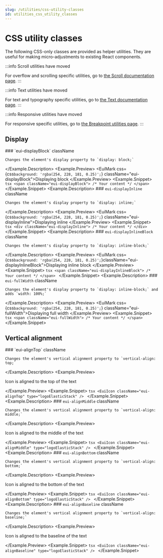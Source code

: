 ```yaml
---
slug: /utilities/css-utility-classes
id: utilities_css_utility_classes
---
```




# CSS utility classes

The following CSS-only classes are provided as helper utilities. They are useful for making micro-adjustments to existing React components.

:::info Scroll utilities have moved

For overflow and scrolling specific utilities, go to [the Scroll documentation page](./scroll/overview.mdx).
:::

:::info Text utilities have moved

For text and typography specific utilities, go to [the Text documentation page](../theming/typography/overview.mdx).
:::

:::info Responsive utilities have moved

For responsive specific utilities, go to [the Breakpoint utilities page](../theming/breakpoints/values.mdx).
:::

## Display

<Example>
  <Example.Description>
    ### `eui-displayBlock` <Badge color="hollow">className</Badge>

    Changes the element's display property to `display: block;`
  </Example.Description>
  <Example.Preview>
    <EuiMark css={css`background: 'rgba(254, 228, 181, 0.25)';`} className="eui-displayBlock">Displaying block</EuiMark>
  </Example.Preview>
  <Example.Snippet>
    ```tsx
    <span className="eui-displayBlock">
    /* Your content */
    </span>
    ```
  </Example.Snippet>
</Example>
<Example>
  <Example.Description>
    ### `eui-displayInline` <Badge color="hollow">className</Badge>

    Changes the element's display property to `display: inline;`
  </Example.Description>
  <Example.Preview>
    <EuiMark css={css`background: 'rgba(254, 228, 181, 0.25)';`} className="eui-displayInline">Displaying inline</EuiMark>
  </Example.Preview>
  <Example.Snippet>
    ```tsx
    <div className="eui-displayInline">
    /* Your content */
    </div>
    ```
  </Example.Snippet>
</Example>
<Example>
  <Example.Description>
    ### `eui-displayInlineBlock` <Badge color="hollow">className</Badge>

    Changes the element's display property to `display: inline-block;`
  </Example.Description>
  <Example.Preview>
    <EuiMark css={css`background: 'rgba(254, 228, 181, 0.25)';`}className="eui-displayInlineBlock">Displaying inline block</EuiMark>
  </Example.Preview>
  <Example.Snippet>
    ```tsx
    <span className="eui-displayInlineBlock">
    /* Your content */
    </span>
    ```
  </Example.Snippet>
</Example>
<Example>
  <Example.Description>
    ### `eui-fullWidth` <Badge color="hollow">className</Badge>

    Changes the element's display property to `display: inline-block;` and adds `width: 100%;`
  </Example.Description>
  <Example.Preview>
    <EuiMark css={css`background: 'rgba(254, 228, 181, 0.25)';`} className="eui-fullWidth">Displaying full width</EuiMark>
  </Example.Preview>
  <Example.Snippet>
    ```tsx
    <span className="eui-fullWidth">
    /* Your content */
    </span>
    ```
  </Example.Snippet>
</Example>

## Vertical alignment

<Example>
  <Example.Description>
    ### `eui-alignTop` <Badge color="hollow">className</Badge>

    Changes the element's vertical alignment property to `vertical-align: top;`
  </Example.Description>
  <Example.Preview>
    <p>
      <EuiIcon
        type="logoElasticStack"
        size="xxl"
        className="eui-alignTop"
      /> Icon is aligned to the top of the text
    </p>
  </Example.Preview>
  <Example.Snippet>
    ```tsx
    <EuiIcon className="eui-alignTop" type="logoElasticStack" />
    ```
  </Example.Snippet>
</Example>
<Example>
  <Example.Description>
    ### `eui-alignMiddle` <Badge color="hollow">className</Badge>

    Changes the element's vertical alignment property to `vertical-align: middle;`
  </Example.Description>
  <Example.Preview>
    <p>
      <EuiIcon
        type="logoElasticStack"
        size="xxl"
        className="eui-alignMiddle"
      /> Icon is aligned to the middle of the text
    </p>
  </Example.Preview>
  <Example.Snippet>
    ```tsx
    <EuiIcon className="eui-alignMiddle" type="logoElasticStack" />
    ```
  </Example.Snippet>
</Example>
<Example>
  <Example.Description>
    ### `eui-alignBottom` <Badge color="hollow">className</Badge>

    Changes the element's vertical alignment property to `vertical-align: bottom;`
  </Example.Description>
  <Example.Preview>
    <p>
      <EuiIcon
        type="logoElasticStack"
        size="xxl"
        className="eui-alignBottom"
      /> Icon is aligned to the bottom of the text
    </p>
  </Example.Preview>
  <Example.Snippet>
    ```tsx
    <EuiIcon className="eui-alignBottom" type="logoElasticStack" />
    ```
  </Example.Snippet>
</Example>
<Example>
  <Example.Description>
    ### `eui-alignBaseline` <Badge color="hollow">className</Badge>

    Changes the element's vertical alignment property to `vertical-align: baseline;`
  </Example.Description>
  <Example.Preview>
    <p>
      <EuiIcon
        type="logoElasticStack"
        size="xxl"
        className="eui-alignBaseline"
      /> Icon is aligned to the baseline of the text
    </p>
  </Example.Preview>
  <Example.Snippet>
    ```tsx
    <EuiIcon className="eui-alignBaseline" type="logoElasticStack" />
    ```
  </Example.Snippet>
</Example>
